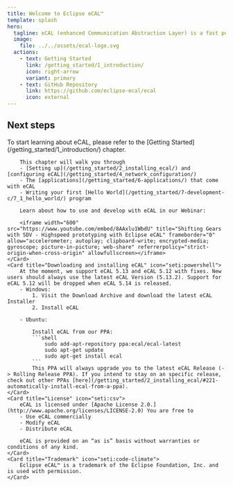 ```yaml
---
title: Welcome to Eclipse eCAL™
template: splash
hero:
  tagline: eCAL (enhanced Communication Abstraction Layer) is a fast publish-subscribe middleware that can manage inter-process data exchange, as well as inter-host communication.
  image:
    file: ../../assets/ecal-logo.svg
  actions:
    - text: Getting Started
      link: /getting_started/1_introduction/
      icon: right-arrow
      variant: primary
    - text: GitHub Repository
      link: https://github.com/eclipse-ecal/ecal
      icon: external
---
```



## Next steps

<CardGrid stagger>
	<Card title="Getting Started" icon="open-book">
		To start learning about eCAL, please refer to the [Getting Started](/getting_started/1_introduction/) chapter.

		This chapter will walk you through
		- [Setting up](/getting_started/2_installing_ecal/) and [configuring eCAL](/getting_started/4_network_configuration/)
		- The [applications](/getting_started/6-applications/) that come with eCAL
		- Writing your first [Hello World](/getting_started/7-development-c/7_1_hello_world/) program

		Learn about how to use and develop with eCAL in our Webinar:

		<iframe width="600" src="https://www.youtube.com/embed/8AAxlu1WbdU" title="Shifting Gears with SDV - Highspeed prototyping with Eclipse eCAL" frameborder="0" allow="accelerometer; autoplay; clipboard-write; encrypted-media; gyroscope; picture-in-picture; web-share" referrerpolicy="strict-origin-when-cross-origin" allowfullscreen></iframe>
	</Card>
	<Card title="Downloading and installing eCAL" icon="seti:powershell">
		At the moment, we support eCAL 5.13 and eCAL 5.12 with fixes. New users should always use the latest eCAL Version (5.13.2). Support for eCAL 5.12 will be dropped when eCAL 5.14 is released.
		- Windows:
			1. Visit the Download Archive and download the latest eCAL Installer
			2. Install eCAL

		- Ubuntu:

			Install eCAL from our PPA:
			```shell
				sudo add-apt-repository ppa:ecal/ecal-latest
				sudo apt-get update
				sudo apt-get install ecal
			```
			This PPA will always upgrade you to the latest eCAL Release (-> Rolling Release PPA). If you intend to stay on an specific release, check out other PPAs [here](/getting_started/2_installing_ecal/#221-automatically-install-ecal-from-a-ppa).
	</Card>
	<Card title="License" icon="seti:csv">
		eCAL is licensed under [Apache License 2.0.](http://www.apache.org/licenses/LICENSE-2.0) You are free to
		- Use eCAL commercially
		- Modify eCAL
		- Distribute eCAL

		eCAL is provided on an “as is” basis without warranties or conditions of any kind.
	</Card>
	<Card title="Trademark" icon="seti:code-climate">
		Eclipse eCAL™ is a trademark of the Eclipse Foundation, Inc. and is used with permission.
	</Card>
</CardGrid>
